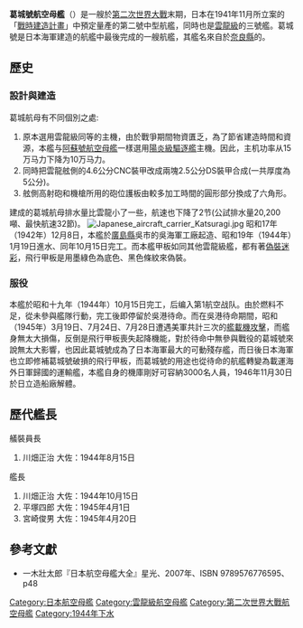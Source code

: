 {{No footnotes|time=2019-05-14T23:39:03+00:00}}
{{Onesource|time=2019-05-14T23:39:03+00:00}}
{{軍艦模板
|圖片=[[Image:Katsuragi_(AWM_099798).jpg|300px]] 
|照片說明= 1946年1月31日，在[[拉包爾|拉包爾]]停泊的葛城號
|圖片2= 
|照片說明2= 
|名稱=葛城號 [[File:Naval_Ensign_of_Japan.svg|30px]]
|艦種= 航空母艦
|Ship name= 葛城號
|艦級= [[云龙级航空母舰|云龙型]]
|數量= 3
|動工= 1942年12月8日
|下水= 1944年1月19日<br />1944年10月15日完工
|除籍= 1945年10月20日
|結局= 1946年11月30日於日立造船廠解體
|基準= 17,150噸
|滿載= 20,400噸
|長度= 227.35米<br />飛行甲板長216.9米
|闊度= 22米<br />飛行甲板寬27米
|吃水= 7.76米
|極速= 32節
|鍋爐= 8具RO號艦本式重油鍋爐
|引擎= 4具艦本式All-Geared蒸氣渦輪.4軸
|燃料= 重油3,750噸
|出力= 104,000匹
|續航= 8,000浬（18節）
|乘員= 1,500人
|裝甲= 舷側：25mmDS鋼板2枚<br />甲板：25mmCNC鋼板
|裝備= 40口徑12.7cm連裝高射炮6座<br />25mm3連裝機槍21座<br />25mm單裝機槍30挺<br />12cm30連裝對空火箭6座
|艦載機= [[烈风战斗机|一七式艦戰（烈風）]]：18+2機<br />[[彩云舰上侦察机|一七式艦偵（彩雲）]]：6+0機<br />[[流星舰上攻击机|一六式艦爆（流星）]]：27+0機<br />合計：51+2機。
}}
'''葛城號航空母艦'''（{{lang-ja|葛城}}）是一艘於[[第二次世界大戰|第二次世界大戰]]末期，日本在1941年11月所立案的「[[戰時建造計畫|戰時建造計畫]]」中預定量產的第二號中型航艦，同時也是[[雲龍級航空母艦|雲龍級]]的三號艦。葛城號是日本海軍建造的航艦中最後完成的一艘航艦，其艦名來自於[[奈良縣|奈良縣]]的{{Tsl|jp|大和葛城山}}。

==歷史==
===設計與建造===
葛城航母有不同個別之處:
# 原本選用雲龍級同等的主機，由於戰爭期間物資匱乏，為了節省建造時間和資源，本艦与[[阿蘇號航空母艦|阿蘇號航空母艦]]一樣選用[[陽炎級驅逐艦|陽炎級驅逐艦]]主機。因此，主机功率从15万马力下降为10万马力。
# 同時把雲龍舷側的4.6公分CNC裝甲改成兩塊2.5公分DS裝甲合成(一共厚度為5公分)。
# 舷側高射砲和機槍所用的砲位護板由較多加工時間的圓形部分換成了六角形。
建成的葛城航母排水量比雲龍小了一些，航速也下降了2节(公試排水量20,200噸、最快航速32節)。
[[File:Japanese_aircraft_carrier_Katsuragi.jpg|thumb]]
昭和17年（1942年）12月8日，本艦於[[廣島縣|廣島縣]]吳市的吳海軍工廠起造、昭和19年（1944年）1月19日進水、同年10月15日完工。而本艦甲板如同其他雲龍級艦，都有著[[偽裝迷彩|偽裝迷彩]]，飛行甲板是用墨綠色為底色、黑色條紋來偽裝。

===服役===
本艦於昭和十九年（1944年）10月15日完工，后编入第1航空战队。由於燃料不足，從未參與艦隊行動，完工後即停留於吳港待命。而在吳港待命期間，昭和（1945年）3月19日、7月24日、7月28日遭遇美軍共計三次的[[吴港空袭|艦載機攻擊]]，而艦身無太大損傷，反倒是飛行甲板喪失起降機能，對於待命中無參與戰役的葛城號來說無太大影響，也因此葛城號成為了日本海軍最大的可動殘存艦，而日後日本海軍也立即修補葛城號破損的飛行甲板，而葛城號的用途也從待命的航艦轉變為載運海外日軍歸國的運輸艦，本艦自身的機庫剛好可容納3000名人員，1946年11月30日於日立造船廠解體。

==歷代艦長==
;艤裝員長 
#川畑正治 大佐：1944年8月15日  

;艦長
#川畑正治 大佐：1944年10月15日  
#平塚四郎 大佐：1945年4月1日 
#宮崎俊男 大佐：1945年4月20日  

==參考文獻==
* 一木壯太郎『日本航空母艦大全』星光、2007年、ISBN 9789576776595、p48

{{日本航空母艦}}

{{DEFAULTSORT:Katsuragi}}
[[Category:日本航空母艦|Category:日本航空母艦]]
[[Category:雲龍級航空母艦|Category:雲龍級航空母艦]]
[[Category:第二次世界大戰航空母艦|Category:第二次世界大戰航空母艦]]
[[Category:1944年下水|Category:1944年下水]]